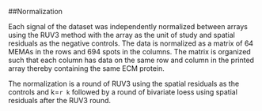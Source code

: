 ##Normalization

Each signal of the dataset was independently normalized between arrays using the RUV3 method with the array as the unit of study and spatial residuals as the negative controls. The data is normalized as a matrix of 64 MEMAs in the rows and 694 spots in the columns. The matrix is organized such that each column has data on the same row and column in the printed array thereby containing the same ECM protein. 

The normalization is a round of RUV3 using the spatial residuals as the controls and k=`r k` followed by a round of bivariate loess using spatial residuals after the RUV3 round. 